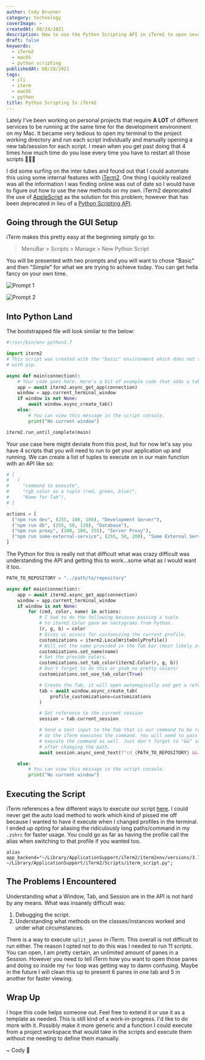 ```yaml
---
author: Cody Brunner
category: technology
coverImage: ~
createdAt: 08/24/2021
description: How to use the Python Scripting API in iTerm2 to open several tabs and execute commands in those tabs.
draft: false
keywords:
  - iTerm2
  - macOS
  - python scripting
publishedAt: 08/28/2021
tags:
  - cli
  - iterm
  - macOS
  - python
title: Python Scripting In iTerm2
---
```


Lately I've been working on personal projects that require **A LOT** of different services to be running at the same time for the development environment on my Mac. It became very tedious to open my terminal to the project working directory and run each script individually and manually opening a new tab/session for each script. I mean when you get past doing that 4 times how much time do you lose every time you have to restart all those scripts 🤦🏻‍♂️

I did some surfing on the inter tubes and found out that I could automate this using some internal features with [iTerm2](https://iterm2.com). One thing I quickly realized was all the information I was finding online was out of date so I would have to figure out how to use the new methods on my own. iTerm2 deprecated the use of [AppleScript](https://developer.apple.com/library/archive/documentation/AppleScript/Conceptual/AppleScriptLangGuide/introduction/ASLR_intro.html) as the solution for this problem; however that has been deprecated in lieu of a [Python Scripting API](https://iterm2.com/python-api/).

## Going through the GUI Setup

iTerm makes this pretty easy at the beginning simply go to:

> MenuBar > Scripts > Manage > New Python Script

You will be presented with two prompts and you will want to chose "Basic" and then "Simple" for what we are trying to achieve today. You can get hella fancy on your own time.

![Prompt 1](/images/2021/scripting-in-iterm2/prompt-1.png)

![Prompt 2](/images/2021/scripting-in-iterm2/prompt-2.png)

## Into Python Land

The bootstrapped file will look similar to the below:

```python:iterm_script.py
#!/usr/bin/env python3.7

import iterm2
# This script was created with the "basic" environment which does not support adding dependencies
# with pip.

async def main(connection):
    # Your code goes here. Here's a bit of example code that adds a tab to the current window:
    app = await iterm2.async_get_app(connection)
    window = app.current_terminal_window
    if window is not None:
        await window.async_create_tab()
    else:
        # You can view this message in the script console.
        print("No current window")

iterm2.run_until_complete(main)
```

Your use case here might deviate from this post, but for now let's say you have 4 scripts that you will need to run to get your application up and running. We can create a list of tuples to execute on in our main function with an API like so:

```python
# [
#   (
#     "command to execute",
#     "rgb color as a tuple (red, green, blue)",
#     "Name for Tab"),
# ]

actions = [
  ("npm run dev", (255, 100, 100), "Development Server"),
  ("npm run db", (255, 50, 120), "Database"),
  ("npm run proxy", (100, 100, 255), "Server Proxy"),
  ("npm run some-external-service", (255, 50, 200), "Some External Service"),
]
```

The Python for this is really not that difficult what was crazy difficult was understanding the API and getting this to work...some what as I would want it too.

```python:iterm_script.py
PATH_TO_REPOSITORY = "../path/to/repository"

async def main(connection):
    app = await iterm2.async_get_app(connection)
    window = app.current_terminal_window
    if window is not None:
        for (cmd, color, name) in actions:
            # I had to do the following because passing a tuple
            # to iterm2.Color gave me nastygrams from Python.
            (r, g, b) = color
            # Gives us access for customizing the current profile.
            customizations = iterm2.LocalWriteOnlyProfile()
            # Will set the name provided in the Tab bar (most likely at the top, depends on yours settings).
            customizations.set_name(name)
            # Set the provide colors.
            customizations.set_tab_color(iterm2.Color(r, g, b))
            # Don't forget to do this or yeah no pretty colors!
            customizations.set_use_tab_color(True)

            # Create the Tab, it will open automagically and get a reference to the tab.
            tab = await window.async_create_tab(
                profile_customizations=customizations
            )

            # Get reference to the current session
            session = tab.current_session

            # Send a text input to the Tab that is our command to be ran and run a newline
            # so the iTerm executes the command. You will need to pass the path in which to
            # execute the command as well. Just don't forget to "&&" so your command runs
            # after changing the path.
            await session.async_send_text(f"cd {PATH_TO_REPOSITORY} && {cmd}\n")

    else:
        # You can view this message in the script console.
        print("No current window")
```

## Executing the Script

iTerm references a few different ways to execute our script [here](https://iterm2.com/python-api/tutorial/running.html). I could never get the auto load method to work which kind of pissed me off because I wanted to have it execute when I changed profiles in the terminal. I ended up opting for aliasing the ridiculously long paths/command in my `.zshrc` for faster usage. You could go as far as having the profile call the alias when switching to that profile if you wanted too.

```shell:.zshrc
alias app_backend="~/Library/ApplicationSupport/iTerm2/iterm2env/versions/3.7.9/bin/python3 ~/Library/ApplicationSupport/iTerm2/Scripts/iterm_script.py";
```

## The Problems I Encountered

Understanding what a Window, Tab, and Session are in the API is not hard by any means. What was insanely difficult was:

1. Debugging the script.
2. Understanding what methods on the classes/instances worked and under what circumstances.

There is a way to execute `split_panes` in iTerm. This overall is not difficult to run either. The reason I opted not to do this was I needed to run 11 scripts. You can open, I am pretty certain, an unlimited amount of panes in a Session. However you need to tell iTerm how you want to open those panes and doing so inside my `for` loop was getting way to damn confusing. Maybe in the future I will clean this up to present 6 panes in one tab and 5 in another for faster viewing.

## Wrap Up

I hope this code helps someone out. Feel free to extend it or use it as a template as needed. This is still kind of a work-in-progress. I'd like to do more with it. Possibly make it more generic and a function I could execute from a project workspace that would take in the scripts and execute them without me needing to define them manually.

<div class="text-center">~ Cody 🚀</div>
